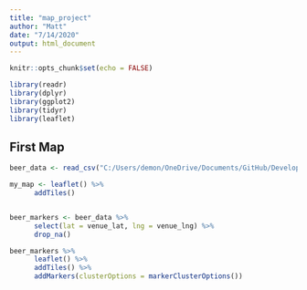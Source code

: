 ---
title: "map_project"
author: "Matt"
date: "7/14/2020"
output: html_document
---


```{r setup, include=FALSE}
knitr::opts_chunk$set(echo = FALSE)

library(readr)
library(dplyr)
library(ggplot2)
library(tidyr)
library(leaflet)
```



## First Map
```{r, echo = TRUE}

beer_data <- read_csv("C:/Users/demon/OneDrive/Documents/GitHub/Developing data products/beer_data.csv")

my_map <- leaflet() %>%
      addTiles()


beer_markers <- beer_data %>% 
      select(lat = venue_lat, lng = venue_lng) %>%
      drop_na()

beer_markers %>%
      leaflet() %>%
      addTiles() %>%
      addMarkers(clusterOptions = markerClusterOptions())
```

